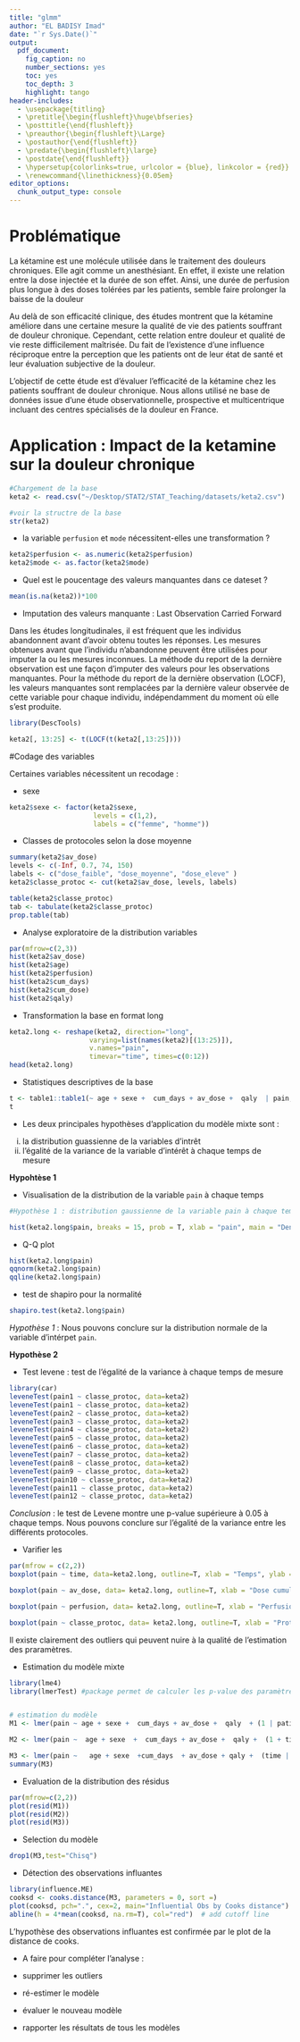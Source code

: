 ```yaml
---
title: "glmm"
author: "EL BADISY Imad"
date: "`r Sys.Date()`"
output:
  pdf_document:
    fig_caption: no 
    number_sections: yes
    toc: yes
    toc_depth: 3
    highlight: tango
header-includes:
  - \usepackage{titling}
  - \pretitle{\begin{flushleft}\huge\bfseries}
  - \posttitle{\end{flushleft}}  
  - \preauthor{\begin{flushleft}\Large}
  - \postauthor{\end{flushleft}}  
  - \predate{\begin{flushleft}\large}
  - \postdate{\end{flushleft}}
  - \hypersetup{colorlinks=true, urlcolor = {blue}, linkcolor = {red}}
  - \renewcommand{\linethickness}{0.05em}
editor_options: 
  chunk_output_type: console
---
```


# Problématique 


La kétamine est une molécule utilisée dans le traitement des douleurs chroniques. Elle agit comme un anesthésiant. En effet, il existe une relation entre la dose injectée et la durée de son effet. Ainsi, une durée de perfusion plus longue à des doses tolérées par les patients, semble faire prolonger la baisse de la douleur

Au delà de son efficacité clinique, des études montrent que la kétamine améliore dans une certaine mesure la qualité de vie des patients souffrant de douleur chronique. Cependant, cette relation entre douleur et qualité de vie reste difficilement maîtrisée. Du fait de l’existence d’une influence réciproque entre la perception que les patients ont de leur état de santé et leur évaluation subjective de la douleur.

L’objectif de cette étude est d’évaluer l’efficacité de la kétamine chez les patients souffrant de douleur chronique. Nous allons utilisé ne base de données issue d'une étude observationnelle, prospective et multicentrique incluant des centres spécialisés de la
douleur en France. 

# Application :  Impact de la ketamine sur la douleur chronique

```r
#Chargement de la base 
keta2 <- read.csv("~/Desktop/STAT2/STAT_Teaching/datasets/keta2.csv")

#voir la structre de la base 
str(keta2)
```

* la variable `perfusion` et `mode` nécessitent-elles une transformation ? 
```r
keta2$perfusion <- as.numeric(keta2$perfusion)
keta2$mode <- as.factor(keta2$mode)
```

* Quel est le poucentage des valeurs manquantes dans ce dateset ?
```r
mean(is.na(keta2))*100
```

* Imputation des valeurs manquante : Last Observation Carried Forward 

Dans les études longitudinales, il est fréquent que les individus abandonnent avant d'avoir obtenu toutes les réponses. Les mesures obtenues avant que l'individu n'abandonne peuvent être utilisées pour imputer la ou les mesures inconnues. La méthode du report de la dernière observation est une façon d'imputer des valeurs pour les observations manquantes. Pour la méthode du report de la dernière observation (LOCF), les valeurs manquantes sont remplacées par la dernière valeur observée de cette variable pour chaque individu, indépendamment du moment où elle s'est produite.

```r
library(DescTools)

keta2[, 13:25] <- t(LOCF(t(keta2[,13:25])))
```

#Codage des variables 

Certaines variables nécessitent un recodage : 

* sexe 
```r
keta2$sexe <- factor(keta2$sexe,
                     levels = c(1,2),
                     labels = c("femme", "homme"))
```

* Classes de protocoles selon la dose moyenne
```r
summary(keta2$av_dose)
levels <- c(-Inf, 0.7, 74, 150)
labels <- c("dose_faible", "dose_moyenne", "dose_eleve" )
keta2$classe_protoc <- cut(keta2$av_dose, levels, labels)

table(keta2$classe_protoc)
tab <- tabulate(keta2$classe_protoc)
prop.table(tab)
```



* Analyse exploratoire de la distribution variables 
```r
par(mfrow=c(2,3)) 
hist(keta2$av_dose)
hist(keta2$age)
hist(keta2$perfusion)
hist(keta2$cum_days)
hist(keta2$cum_dose)
hist(keta2$qaly)
```


* Transformation la base en format long 
```r
keta2.long <- reshape(keta2, direction="long", 
                    varying=list(names(keta2)[(13:25)]),
                    v.names="pain",
                    timevar="time", times=c(0:12))
head(keta2.long)
```

* Statistiques descriptives de la base 
```r
t <- table1::table1(~ age + sexe +  cum_days + av_dose +  qaly  | pain, data = keta2.long)
t
```


* Les deux principales hypothèses d'application du modèle mixte sont : 
(i) la distribution guassienne de la variables d'intrêt
(ii) l'égalité de la variance de la variable d'intérêt à chaque temps de mesure

**Hypohtèse 1**

* Visualisation de la distribution  de la variable `pain` à chaque temps 
```r
#Hypothèse 1 : distribution gaussienne de la variable pain à chaque temps 

hist(keta2.long$pain, breaks = 15, prob = T, xlab = "pain", main = "Densité de la variable pain") 
```


* Q-Q plot
```r
hist(keta2.long$pain)
qqnorm(keta2.long$pain)
qqline(keta2.long$pain)
```


* test de shapiro pour la normalité 
```r
shapiro.test(keta2.long$pain)
```

_Hypothèse 1_ : Nous pouvons conclure sur la distribution normale de la variable d'intérpet `pain`.


**Hypothèse 2**

* Test levene : test de l'égalité de la variance à chaque temps de mesure
```r
library(car)
leveneTest(pain1 ~ classe_protoc, data=keta2)
leveneTest(pain1 ~ classe_protoc, data=keta2)
leveneTest(pain2 ~ classe_protoc, data=keta2)
leveneTest(pain3 ~ classe_protoc, data=keta2)
leveneTest(pain4 ~ classe_protoc, data=keta2)
leveneTest(pain5 ~ classe_protoc, data=keta2)
leveneTest(pain6 ~ classe_protoc, data=keta2)
leveneTest(pain7 ~ classe_protoc, data=keta2)
leveneTest(pain8 ~ classe_protoc, data=keta2)
leveneTest(pain9 ~ classe_protoc, data=keta2)
leveneTest(pain10 ~ classe_protoc, data=keta2)
leveneTest(pain11 ~ classe_protoc, data=keta2)
leveneTest(pain12 ~ classe_protoc, data=keta2)
```


_Conclusion_ : le test de Levene montre une p-value supérieure à 0.05 à chaque temps. Nous pouvons conclure sur l'égalité de la variance entre les différents protocoles.


* Varifier les 
```r

par(mfrow = c(2,2))
boxplot(pain ~ time, data=keta2.long, outline=T, xlab = "Temps", ylab = "Score doleur VAS") # # Evolution du score moyen de la douleur ? chaque temps

boxplot(pain ~ av_dose, data= keta2.long, outline=T, xlab = "Dose cumulée", ylab = "Score douleur VAS")

boxplot(pain ~ perfusion, data= keta2.long, outline=T, xlab = "Perfusion", ylab = "Score douleur VAS")

boxplot(pain ~ classe_protoc, data= keta2.long, outline=T, xlab = "Protocoles", ylab = "Score douleur VAS")

```

Il existe clairement des outliers qui peuvent nuire à la qualité de l'estimation des praramètres.


* Estimation du modèle mixte

```r
library(lme4)
library(lmerTest) #package permet de calculer les p-value des paramètres, il faut qu'il soit installer après lme4 pour qu'il fonctionne correctement


# estimation du modèle
M1 <- lmer(pain ~ age + sexe +  cum_days + av_dose +  qaly  + (1 | patientID) , data = keta2.long) #modèle avec intercept aléatoire 

M2 <- lmer(pain ~  age + sexe  +  cum_days + av_dose +  qaly +  (1 + time |patientID), data = keta2.long) #modèle avec pente aléatoire

M3 <- lmer(pain ~   age + sexe  +cum_days  + av_dose + qaly +  (time | patientID) , data = keta2.long) #modèle avec intercept et pente aléatoire 
summary(M3)
``` 

* Evaluation de la distribution des résidus 
```r
par(mfrow=c(2,2)) 
plot(resid(M1))
plot(resid(M2))
plot(resid(M3))
```

* Selection du modèle 
```r
drop1(M3,test="Chisq")
```

* Détection des observations influantes 

```r
library(influence.ME)
cooksd <- cooks.distance(M3, parameters = 0, sort =)
plot(cooksd, pch=".", cex=2, main="Influential Obs by Cooks distance")  # plot cook's distance
abline(h = 4*mean(cooksd, na.rm=T), col="red")  # add cutoff line

```
L'hypothèse des observations influantes est confirmée par le plot de la distance de cooks.


* A faire pour compléter l'analyse :

- supprimer les outliers 
- ré-estimer le modèle 
- évaluer le nouveau modèle 
- rapporter les résultats de tous les modèles



